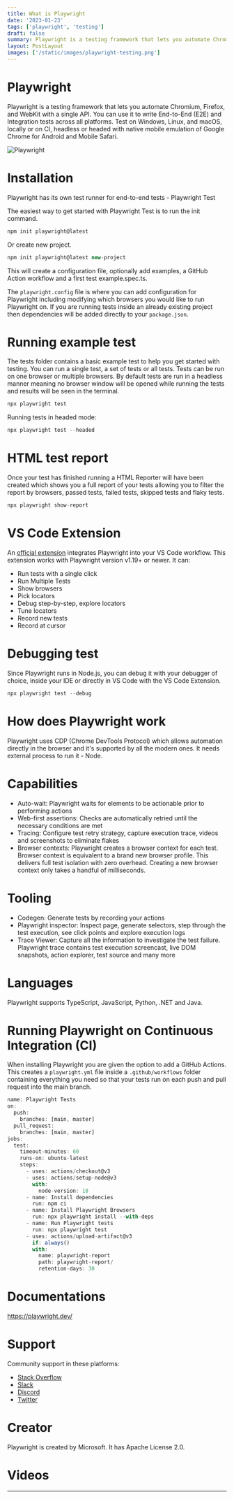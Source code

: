 ```yaml
---
title: What is Playwright
date: '2023-01-23'
tags: ['playwright', 'testing']
draft: false
summary: Playwright is a testing framework that lets you automate Chromium, Firefox, and WebKit with a single API. You can use it to write End-to-End (E2E) and Integration tests across all platforms. Test on Windows, Linux, and macOS.
layout: PostLayout
images: ['/static/images/playwright-testing.png']
---
```


# Playwright

Playwright is a testing framework that lets you automate Chromium, Firefox, and WebKit with a single API. You can use it to write End-to-End (E2E) and Integration tests across all platforms. Test on Windows, Linux, and macOS, locally or on CI, headless or headed with native mobile emulation of Google Chrome for Android and Mobile Safari.

![Playwright](/static/images/playwright-testing.png)

<TOCInline toc={props.toc} asDisclosure />

# Installation

Playwright has its own test runner for end-to-end tests - Playwright Test

The easiest way to get started with Playwright Test is to run the init command.

```js
npm init playwright@latest
```
Or create new project.

```js
npm init playwright@latest new-project
```
This will create a configuration file, optionally add examples, a GitHub Action workflow and a first test example.spec.ts.

The `playwright.config` file is where you can add configuration for Playwright including modifying which browsers you would like to run Playwright on. If you are running tests inside an already existing project then dependencies will be added directly to your `package.json`.

# Running example test

The tests folder contains a basic example test to help you get started with testing. You can run a single test, a set of tests or all tests. Tests can be run on one browser or multiple browsers. By default tests are run in a headless manner meaning no browser window will be opened while running the tests and results will be seen in the terminal.

```js
npx playwright test
```

Running tests in headed mode:

```js
npx playwright test --headed
```

# HTML test report

Once your test has finished running a HTML Reporter will have been created which shows you a full report of your tests allowing you to filter the report by browsers, passed tests, failed tests, skipped tests and flaky tests.

```js
npx playwright show-report
```

# VS Code Extension

An [official extension](https://marketplace.visualstudio.com/items?itemName=ms-playwright.playwright) integrates Playwright into your VS Code workflow. This extension works with Playwright version v1.19+ or newer. It can:

- Run tests with a single click
- Run Multiple Tests
- Show browsers
- Pick locators
- Debug step-by-step, explore locators
- Tune locators
- Record new tests
- Record at cursor

# Debugging test

Since Playwright runs in Node.js, you can debug it with your debugger of choice, inside your IDE or directly in VS Code with the VS Code Extension.

```js
npx playwright test --debug
```

# How does Playwright work

Playwright uses CDP (Chrome DevTools Protocol) which allows automation directly in the browser and it's supported by all the modern ones. It needs external process to run it - Node.

# Capabilities

- Auto-wait: Playwright waits for elements to be actionable prior to performing actions
- Web-first assertions: Checks are automatically retried until the necessary conditions are met
- Tracing: Configure test retry strategy, capture execution trace, videos and screenshots to eliminate flakes
- Browser contexts: Playwright creates a browser context for each test. Browser context is equivalent to a brand new browser profile. This delivers full test isolation with zero overhead. Creating a new browser context only takes a handful of milliseconds.

# Tooling

- Codegen: Generate tests by recording your actions
- Playwright inspector: Inspect page, generate selectors, step through the test execution, see click points and explore execution logs
- Trace Viewer: Capture all the information to investigate the test failure. Playwright trace contains test execution screencast, live DOM snapshots, action explorer, test source and many more

# Languages

Playwright supports TypeScript, JavaScript, Python, .NET and Java.

# Running Playwright on Continuous Integration (CI)

When installing Playwright you are given the option to add a GitHub Actions. This creates a `playwright.yml` file inside a `.github/workflows` folder containing everything you need so that your tests run on each push and pull request into the main  branch.

```js
name: Playwright Tests
on:
  push:
    branches: [main, master]
  pull_request:
    branches: [main, master]
jobs:
  test:
    timeout-minutes: 60
    runs-on: ubuntu-latest
    steps:
      - uses: actions/checkout@v3
      - uses: actions/setup-node@v3
        with:
          node-version: 18
      - name: Install dependencies
        run: npm ci
      - name: Install Playwright Browsers
        run: npx playwright install --with-deps
      - name: Run Playwright tests
        run: npx playwright test
      - uses: actions/upload-artifact@v3
        if: always()
        with:
          name: playwright-report
          path: playwright-report/
          retention-days: 30
```

# Documentations

https://playwright.dev/

# Support

Community support in these platforms:

- [Stack Overflow](https://stackoverflow.com/questions/tagged/playwright)
- [Slack](https://playwright.slack.com/)
- [Discord](https://aka.ms/playwright/discord)
- [Twitter](https://twitter.com/playwrightweb)


# Creator

Playwright is created by Microsoft. It has Apache License 2.0.

# Videos



---
